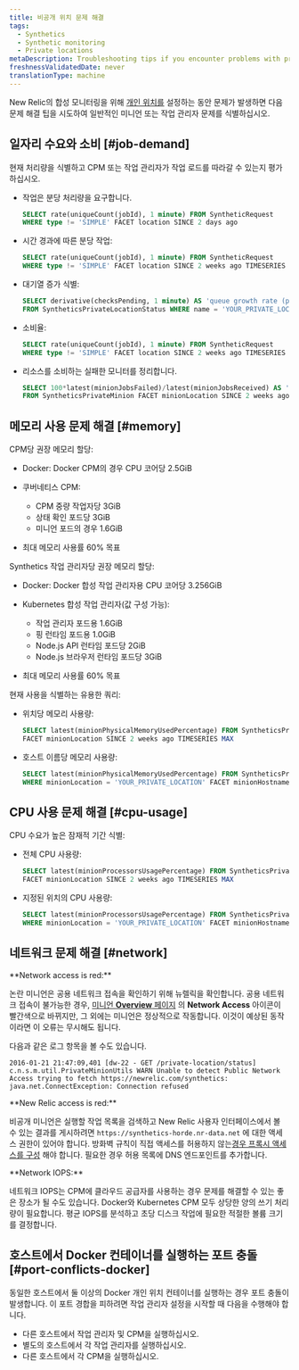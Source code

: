 ```yaml
---
title: 비공개 위치 문제 해결
tags:
  - Synthetics
  - Synthetic monitoring
  - Private locations
metaDescription: Troubleshooting tips if you encounter problems with private locations or private minions or job managers with synthetic monitoring in New Relic.
freshnessValidatedDate: never
translationType: machine
---
```


New Relic의 합성 모니터링을 위해 [개인 위치를](/docs/synthetics/new-relic-synthetics/private-locations/private-locations-overview-monitor-internal-sites-add-new-locations) 설정하는 동안 문제가 발생하면 다음 문제 해결 팁을 시도하여 일반적인 미니언 또는 작업 관리자 문제를 식별하십시오.

## 일자리 수요와 소비 [#job-demand]

현재 처리량을 식별하고 CPM 또는 작업 관리자가 작업 로드를 따라갈 수 있는지 평가하십시오.

* 작업은 분당 처리량을 요구합니다.

  ```sql
  SELECT rate(uniqueCount(jobId), 1 minute) FROM SyntheticRequest 
  WHERE type != 'SIMPLE' FACET location SINCE 2 days ago
  ```

* 시간 경과에 따른 분당 작업:

  ```sql
  SELECT rate(uniqueCount(jobId), 1 minute) FROM SyntheticRequest 
  WHERE type != 'SIMPLE' FACET location SINCE 2 weeks ago TIMESERIES
  ```

* 대기열 증가 식별:

  ```sql
  SELECT derivative(checksPending, 1 minute) AS 'queue growth rate (per minute)' 
  FROM SyntheticsPrivateLocationStatus WHERE name = 'YOUR_PRIVATE_LOCATION' SINCE 2 days ago TIMESERIES
  ```

* 소비율:

  ```sql
  SELECT rate(uniqueCount(jobId), 1 minute) FROM SyntheticRequest 
  WHERE type != 'SIMPLE' FACET location SINCE 2 weeks ago TIMESERIES
  ```

* 리소스를 소비하는 실패한 모니터를 정리합니다.

  ```sql
  SELECT 100*latest(minionJobsFailed)/latest(minionJobsReceived) AS 'job failure rate (%)' 
  FROM SyntheticsPrivateMinion FACET minionLocation SINCE 2 weeks ago TIMESERIES MAX
  ```

## 메모리 사용 문제 해결 [#memory]

CPM당 권장 메모리 할당:

* Docker: Docker CPM의 경우 CPU 코어당 2.5GiB

* 쿠버네티스 CPM:

  * CPM 중량 작업자당 3GiB
  * 상태 확인 포드당 3GiB
  * 미니언 포드의 경우 1.6GiB

* 최대 메모리 사용률 60% 목표

Synthetics 작업 관리자당 권장 메모리 할당:

* Docker: Docker 합성 작업 관리자용 CPU 코어당 3.256GiB

* Kubernetes 합성 작업 관리자(값 구성 가능):

  * 작업 관리자 포드용 1.6GiB
  * 핑 런타임 포드용 1.0GiB
  * Node.js API 런타임 포드당 2GiB
  * Node.js 브라우저 런타임 포드당 3GiB

* 최대 메모리 사용률 60% 목표

현재 사용을 식별하는 유용한 쿼리:

* 위치당 메모리 사용량:

  ```sql
  SELECT latest(minionPhysicalMemoryUsedPercentage) FROM SyntheticsPrivateMinion
  FACET minionLocation SINCE 2 weeks ago TIMESERIES MAX
  ```

* 호스트 이름당 메모리 사용량:

  ```sql
  SELECT latest(minionPhysicalMemoryUsedPercentage) FROM SyntheticsPrivateMinion 
  WHERE minionLocation = 'YOUR_PRIVATE_LOCATION' FACET minionHostname SINCE 2 weeks ago TIMESERIES MAX
  ```

## CPU 사용 문제 해결 [#cpu-usage]

CPU 수요가 높은 잠재적 기간 식별:

* 전체 CPU 사용량:

  ```sql
  SELECT latest(minionProcessorsUsagePercentage) FROM SyntheticsPrivateMinion 
  FACET minionLocation SINCE 2 weeks ago TIMESERIES MAX
  ```

* 지정된 위치의 CPU 사용량:

  ```sql
  SELECT latest(minionProcessorsUsagePercentage) FROM SyntheticsPrivateMinion 
  WHERE minionLocation = 'YOUR_PRIVATE_LOCATION' FACET minionHostname SINCE 2 weeks ago TIMESERIES MAX
  ```

## 네트워크 문제 해결 [#network]

<DNT>
  **Network access is red:**
</DNT>

논란 미니언은 공용 네트워크 접속을 확인하기 위해 뉴렐릭을 확인합니다. 공용 네트워크 접속이 불가능한 경우, [미니언 <DNT>**Overview**</DNT> 페이지](/docs/synthetics/new-relic-synthetics/pages/synthetics-overview-page-view-monitors-performance) 의 <DNT>**Network Access**</DNT> 아이콘이 빨간색으로 바뀌지만, 그 외에는 미니언은 정상적으로 작동합니다. 이것이 예상된 동작이라면 이 오류는 무시해도 됩니다.

다음과 같은 로그 항목을 볼 수도 있습니다.

```log
2016-01-21 21:47:09,401 [dw-22 - GET /private-location/status] c.n.s.m.util.PrivateMinionUtils WARN Unable to detect Public Network Access trying to fetch https://newrelic.com/synthetics: java.net.ConnectException: Connection refused
```

<DNT>
  **New Relic access is red:**
</DNT>

비공개 미니언은 실행할 작업 목록을 검색하고 New Relic 사용자 인터페이스에서 볼 수 있는 결과를 게시하려면 `https://synthetics-horde.nr-data.net` 에 대한 액세스 권한이 있어야 합니다. 방화벽 규칙이 직접 액세스를 허용하지 않는[경우 프록시 액세스를 구성](/docs/synthetics/new-relic-synthetics/private-locations/install-configure-private-minions) 해야 합니다. 필요한 경우 허용 목록에 DNS 엔드포인트를 추가합니다.

<DNT>
  **Network IOPS:**
</DNT>

네트워크 IOPS는 CPM에 클라우드 공급자를 사용하는 경우 문제를 해결할 수 있는 좋은 장소가 될 수도 있습니다. Docker와 Kubernetes CPM 모두 상당한 양의 쓰기 처리량이 필요합니다. 평균 IOPS를 분석하고 초당 디스크 작업에 필요한 적절한 볼륨 크기를 결정합니다.

## 호스트에서 Docker 컨테이너를 실행하는 포트 충돌 [#port-conflicts-docker]

동일한 호스트에서 둘 이상의 Docker 개인 위치 컨테이너를 실행하는 경우 포트 충돌이 발생합니다. 이 포트 경합을 피하려면 작업 관리자 설정을 시작할 때 다음을 수행해야 합니다.

* 다른 호스트에서 작업 관리자 및 CPM을 실행하십시오.
* 별도의 호스트에서 각 작업 관리자를 실행하십시오.
* 다른 호스트에서 각 CPM을 실행하십시오.